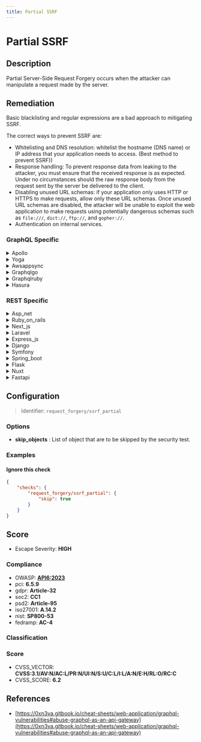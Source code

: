 ```yaml
---
title: Partial SSRF
---
```


# Partial SSRF

## Description

Partial Server-Side Request Forgery occurs when the attacker can manipulate a request made by the server.


## Remediation

Basic blacklisting and regular expressions are a bad approach to mitigating SSRF.

The correct ways to prevent SSRF are:
- Whitelisting and DNS resolution: whitelist the hostname (DNS name) or IP address that your application needs to access. (Best method to prevent SSRF))
- Response handling: To prevent response data from leaking to the attacker, you must ensure that the received response is as expected. Under no circumstances should the raw response body from the request sent by the server be delivered to the client.
- Disabling unused URL schemas: if your application only uses HTTP or HTTPS to make requests, allow only these URL schemas. Once unused URL schemas are disabled, the attacker will be unable to exploit the web application to make requests using potentially dangerous schemas such as `file:///`, `dict://`, `ftp://`, and `gopher://`.
- Authentication on internal services.



### GraphQL Specific

<details>
    <summary>Apollo</summary>

To mitigate Server-Side Request Forgery (SSRF) vulnerabilities in the Apollo framework engine, ensure that all user-supplied URLs are validated against a strict whitelist of allowed domains and protocols. Additionally, implement server-side checks to verify that the response received matches expected criteria before processing it. If possible, use a dedicated service for fetching external resources that can enforce access control and auditing. Limit the response size and timeout to minimize the impact of any potential SSRF attacks. Regularly review and update the whitelist to maintain a strong security posture.

</details>

<details>
    <summary>Yoga</summary>

To mitigate Server-Side Request Forgery (SSRF) vulnerabilities in the Yoga framework engine, ensure that all user-supplied URLs are validated against a strict whitelist of allowed domains and protocols. Additionally, implement server-side checks to verify that the response from the external service is expected and benign. If possible, use a server-side proxy with a static IP to control outgoing traffic and monitor for any unusual patterns or requests. Always apply the principle of least privilege by restricting the URLs to which the application can send requests, and consider using an allowlist for URL schemas, ports, and methods if applicable.

</details>

<details>
    <summary>Awsappsync</summary>

To mitigate Server-Side Request Forgery (SSRF) vulnerabilities in AWS AppSync, ensure that the service is configured to only allow access to trusted endpoints. Implement strict validation on user-supplied URLs, including schema validation to only permit `https` schemes. Use AWS IAM roles and policies to enforce least privilege access control, and regularly audit your AppSync resolvers and data sources for any overly permissive settings. Additionally, consider using VPC endpoints for services that support them to keep traffic within the AWS network.

</details>

<details>
    <summary>Graphqlgo</summary>

To mitigate Partial Server-Side Request Forgery (SSRF) vulnerabilities in a GraphQL Go framework engine, validate and sanitize all user-supplied URL inputs to ensure they point to allowed destinations. Implement strict allowlists for external services that can be interacted with, and employ network-level controls to restrict outbound traffic to trusted endpoints. Additionally, consider using a dedicated SSRF prevention library or functionality within the framework, if available.

</details>

<details>
    <summary>Graphqlruby</summary>

To mitigate Partial Server-Side Request Forgery (SSRF) vulnerabilities in a GraphQL Ruby framework engine, ensure that any URL inputs are validated against a strict whitelist of allowed domains and schemes. Additionally, employ server-side checks to verify that the resolved IP addresses of the URLs do not point to internal resources. Implement network-level restrictions to prevent the GraphQL server from making requests to internal infrastructure. Use the 'graphql-pro' gem which includes SSRF protection features, and regularly update all dependencies to incorporate security fixes.

</details>

<details>
    <summary>Hasura</summary>

To mitigate Server-Side Request Forgery (SSRF) vulnerabilities in the Hasura framework, ensure that any user-supplied URLs are validated against a strict whitelist of allowed domains and protocols. Additionally, employ network-level controls to restrict the Hasura engine's ability to initiate requests to unintended internal services. Consider using a combination of URL parsing libraries to validate and sanitize input, and apply the principle of least privilege by limiting the outbound network capabilities of the server running Hasura.

</details>


### REST Specific

<details>
    <summary>Asp_net</summary>

In ASP.NET, mitigate partial SSRF vulnerabilities by validating and sanitizing all user inputs, enforcing strict URL schemas, using allowlists for allowable destinations, and employing least privilege principles for server requests. Additionally, consider implementing network-level restrictions and monitoring outbound traffic for unusual patterns.

</details>

<details>
    <summary>Ruby_on_rails</summary>

In Ruby on Rails, mitigate partial SSRF by validating and sanitizing user input, enforcing strict URL schemas, using a whitelist for allowed domains, and employing the 'resolv-replace' library to prevent DNS rebinding attacks.

</details>

<details>
    <summary>Next_js</summary>

To mitigate partial SSRF vulnerabilities in a Next.js application, validate and sanitize all user inputs rigorously. Implement strict allowlists for URLs and IP addresses that the server is permitted to interact with. Additionally, use built-in Next.js features like 'getServerSideProps' or 'getStaticProps' for data fetching, which abstract away direct HTTP requests and reduce the attack surface. Always keep Next.js and its dependencies up to date to benefit from the latest security patches.

</details>

<details>
    <summary>Laravel</summary>

In Laravel, mitigate partial SSRF by validating and sanitizing all user inputs, enforcing strict URL schemas, using built-in HTTP client features to limit request destinations, and implementing access control lists for external services.

</details>

<details>
    <summary>Express_js</summary>

To mitigate partial SSRF vulnerabilities in an Express.js application, validate and sanitize all user inputs rigorously. Ensure that any URLs or IP addresses supplied by users are checked against a whitelist of allowed destinations. Employ a library like `validator` to help with input validation. Additionally, configure the HTTP request library to avoid following redirects automatically and to have a strict timeout to prevent long-running requests. Use the principle of least privilege by restricting the server's outbound requests to the minimum necessary for functionality.

</details>

<details>
    <summary>Django</summary>

In Django, mitigate partial SSRF vulnerabilities by validating and sanitizing all user-supplied URLs before using them in server-side requests. Employ Django's URLValidator for initial validation, ensure only allowed schemes (e.g., 'http', 'https') are used, and restrict target hosts to a predefined whitelist. Additionally, use the 'requests' library with caution, setting a timeout, and avoid sending any sensitive data as part of the request.

</details>

<details>
    <summary>Symfony</summary>

In Symfony, to mitigate partial SSRF vulnerabilities, validate and sanitize all user inputs, especially URLs, before using them in server-side requests. Employ a whitelist approach to allow only trusted domains and protocols. Additionally, use Symfony's HttpClient component with caution, setting strict options and timeouts to prevent abuse.

</details>

<details>
    <summary>Spring_boot</summary>

In Spring Boot, to mitigate partial SSRF vulnerabilities, validate and sanitize all user inputs, especially URL parameters. Implement strict input validation using a whitelist approach for URLs and schemes allowed. Additionally, configure the HttpClient to use a URL filter that only permits requests to known, safe domains. Avoid disclosing sensitive information in error messages and ensure that outgoing requests do not expose internal services or resources.

</details>

<details>
    <summary>Flask</summary>

In the Flask framework, mitigate partial SSRF vulnerabilities by validating and sanitizing all user inputs, ensuring that URLs or IP addresses are from a whitelist of allowed destinations, and using a secure default configuration that restricts outgoing requests to untrusted services. Additionally, employ network-level controls to prevent unauthorized interactions with internal network resources.

</details>

<details>
    <summary>Nuxt</summary>

In Nuxt.js, to mitigate partial SSRF vulnerabilities, validate and sanitize all user inputs, especially URL parameters, before using them in server-side requests. Implement strict input validation with a whitelist of allowed domains and protocols. Additionally, use network-level controls to restrict the server's ability to make outbound requests only to known, trusted services.

</details>

<details>
    <summary>Fastapi</summary>

In FastAPI, to mitigate partial SSRF vulnerabilities, validate all URLs and hostname inputs against a whitelist of allowed destinations before making any outbound requests. Additionally, employ client-side libraries that offer safe request functions and avoid directly concatenating user input with request URLs.

</details>

## Configuration

> Identifier: `request_forgery/ssrf_partial`

### Options

- **skip_objects** : List of object that are to be skipped by the security test.




### Examples



#### Ignore this check

```json
{
    "checks": {
        "request_forgery/ssrf_partial": {
            "skip": true
        }
    }
}
```




## Score

- Escape Severity: **<span className="high-severity">HIGH</span>**

### Compliance

- OWASP: **[API6:2023](https://github.com/OWASP/API-Security/blob/master/editions/2023/en/0xa6-unrestricted-access-to-sensitive-business-flows.md)**
- pci: **6.5.9**
- gdpr: **Article-32**
- soc2: **CC1**
- psd2: **Article-95**
- iso27001: **A.14.2**
- nist: **SP800-53**
- fedramp: **AC-4**

### Classification






### Score

- CVSS_VECTOR: **CVSS:3.1/AV:N/AC:L/PR:N/UI:N/S:U/C:L/I:L/A:N/E:H/RL:O/RC:C**
- CVSS_SCORE: **6.2**

## References

- [https://0xn3va.gitbook.io/cheat-sheets/web-application/graphql-vulnerabilities#abuse-graphql-as-an-api-gateway](https://0xn3va.gitbook.io/cheat-sheets/web-application/graphql-vulnerabilities#abuse-graphql-as-an-api-gateway)
  